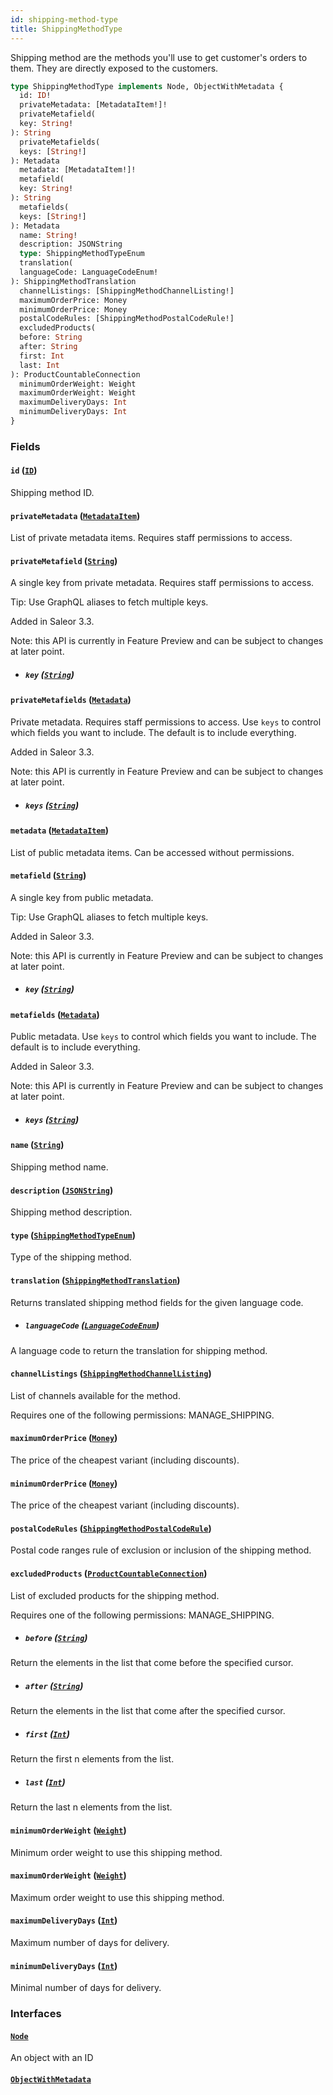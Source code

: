 ```yaml
---
id: shipping-method-type
title: ShippingMethodType
---
```



Shipping method are the methods you'll use to get customer's orders to them. They are directly exposed to the customers.

```graphql
type ShippingMethodType implements Node, ObjectWithMetadata {
  id: ID!
  privateMetadata: [MetadataItem!]!
  privateMetafield(
  key: String!
): String
  privateMetafields(
  keys: [String!]
): Metadata
  metadata: [MetadataItem!]!
  metafield(
  key: String!
): String
  metafields(
  keys: [String!]
): Metadata
  name: String!
  description: JSONString
  type: ShippingMethodTypeEnum
  translation(
  languageCode: LanguageCodeEnum!
): ShippingMethodTranslation
  channelListings: [ShippingMethodChannelListing!]
  maximumOrderPrice: Money
  minimumOrderPrice: Money
  postalCodeRules: [ShippingMethodPostalCodeRule!]
  excludedProducts(
  before: String
  after: String
  first: Int
  last: Int
): ProductCountableConnection
  minimumOrderWeight: Weight
  maximumOrderWeight: Weight
  maximumDeliveryDays: Int
  minimumDeliveryDays: Int
}
```


### Fields

#### `id` ([`ID`](../../../developer/api-reference/scalars/id))

Shipping method ID.


#### `privateMetadata` ([`MetadataItem`](../../../developer/api-reference/objects/metadata-item))

List of private metadata items. Requires staff permissions to access.


#### `privateMetafield` ([`String`](../../../developer/api-reference/scalars/string))

A single key from private metadata. Requires staff permissions to access.

Tip: Use GraphQL aliases to fetch multiple keys.

Added in Saleor 3.3.

Note: this API is currently in Feature Preview and can be subject to changes at later point.
- ##### `key` ([`String`](../../../developer/api-reference/scalars/string))




#### `privateMetafields` ([`Metadata`](../../../developer/api-reference/scalars/metadata))

Private metadata. Requires staff permissions to access. Use `keys` to control which fields you want to include. The default is to include everything.

Added in Saleor 3.3.

Note: this API is currently in Feature Preview and can be subject to changes at later point.
- ##### `keys` ([`String`](../../../developer/api-reference/scalars/string))




#### `metadata` ([`MetadataItem`](../../../developer/api-reference/objects/metadata-item))

List of public metadata items. Can be accessed without permissions.


#### `metafield` ([`String`](../../../developer/api-reference/scalars/string))

A single key from public metadata.

Tip: Use GraphQL aliases to fetch multiple keys.

Added in Saleor 3.3.

Note: this API is currently in Feature Preview and can be subject to changes at later point.
- ##### `key` ([`String`](../../../developer/api-reference/scalars/string))




#### `metafields` ([`Metadata`](../../../developer/api-reference/scalars/metadata))

Public metadata. Use `keys` to control which fields you want to include. The default is to include everything.

Added in Saleor 3.3.

Note: this API is currently in Feature Preview and can be subject to changes at later point.
- ##### `keys` ([`String`](../../../developer/api-reference/scalars/string))




#### `name` ([`String`](../../../developer/api-reference/scalars/string))

Shipping method name.


#### `description` ([`JSONString`](../../../developer/api-reference/scalars/jsonstring))

Shipping method description.


#### `type` ([`ShippingMethodTypeEnum`](../../../developer/api-reference/enums/shipping-method-type-enum))

Type of the shipping method.


#### `translation` ([`ShippingMethodTranslation`](../../../developer/api-reference/objects/shipping-method-translation))

Returns translated shipping method fields for the given language code.
- ##### `languageCode` ([`LanguageCodeEnum`](../../../developer/api-reference/enums/language-code-enum))

A language code to return the translation for shipping method.


#### `channelListings` ([`ShippingMethodChannelListing`](../../../developer/api-reference/objects/shipping-method-channel-listing))

List of channels available for the method.

Requires one of the following permissions: MANAGE_SHIPPING.


#### `maximumOrderPrice` ([`Money`](../../../developer/api-reference/objects/money))

The price of the cheapest variant (including discounts).


#### `minimumOrderPrice` ([`Money`](../../../developer/api-reference/objects/money))

The price of the cheapest variant (including discounts).


#### `postalCodeRules` ([`ShippingMethodPostalCodeRule`](../../../developer/api-reference/objects/shipping-method-postal-code-rule))

Postal code ranges rule of exclusion or inclusion of the shipping method.


#### `excludedProducts` ([`ProductCountableConnection`](../../../developer/api-reference/objects/product-countable-connection))

List of excluded products for the shipping method.

Requires one of the following permissions: MANAGE_SHIPPING.
- ##### `before` ([`String`](../../../developer/api-reference/scalars/string))

Return the elements in the list that come before the specified cursor.


- ##### `after` ([`String`](../../../developer/api-reference/scalars/string))

Return the elements in the list that come after the specified cursor.


- ##### `first` ([`Int`](../../../developer/api-reference/scalars/int))

Return the first n elements from the list.


- ##### `last` ([`Int`](../../../developer/api-reference/scalars/int))

Return the last n elements from the list.


#### `minimumOrderWeight` ([`Weight`](../../../developer/api-reference/objects/weight))

Minimum order weight to use this shipping method.


#### `maximumOrderWeight` ([`Weight`](../../../developer/api-reference/objects/weight))

Maximum order weight to use this shipping method.


#### `maximumDeliveryDays` ([`Int`](../../../developer/api-reference/scalars/int))

Maximum number of days for delivery.


#### `minimumDeliveryDays` ([`Int`](../../../developer/api-reference/scalars/int))

Minimal number of days for delivery.


### Interfaces

#### [`Node`](../../../developer/api-reference/interfaces/node) 

An object with an ID


#### [`ObjectWithMetadata`](../../../developer/api-reference/interfaces/object-with-metadata) 







